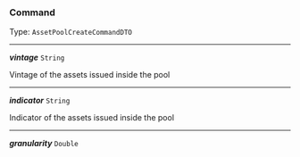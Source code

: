 


### Command

Type: `AssetPoolCreateCommandDTO`

---

***vintage*** `String`

Vintage of the assets issued inside the pool



---

***indicator*** `String`

Indicator of the assets issued inside the pool



---

***granularity*** `Double`
